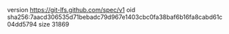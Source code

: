version https://git-lfs.github.com/spec/v1
oid sha256:7aacd306535d71bebadc79d967e1403cbc0fa38baf6b16fa8cabd61c04dd5794
size 31869
